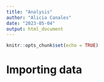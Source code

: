 ```yaml
---
title: "Analysis"
author: "Alicia Canales"
date: "2023-05-04"
output: html_document
---
```


```r
knitr::opts_chunk$set(echo = TRUE)
```

# Importing data
```r

```



